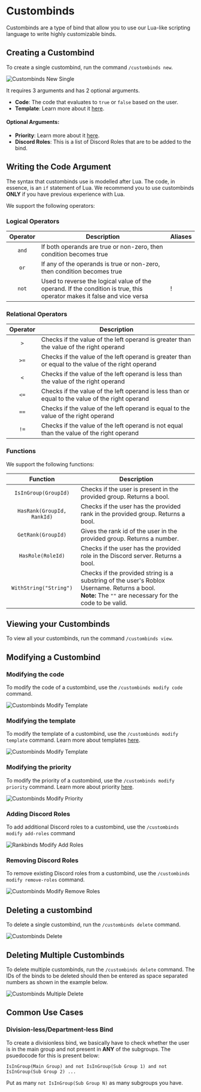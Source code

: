 
# Custombinds

Custombinds are a type of bind that allow you to use our Lua-like scripting language to write highly customizable binds.

## Creating a Custombind

To create a single custombind, run the command `/custombinds new`.

<div className="bg-gradient-to-r from-blue-400 to-pink-500 flex py-2 md:py-4 xl:py-8 px-1 md:px-4 xl:px-6 rounded-sm">
  <Image
    src={custombinds_new}
    alt="Custombinds New Single"
    className="rounded-md shadow-xl"
    placeholder="blur"
  />
</div>

It requires 3 arguments and has 2 optional arguments.

- **Code**: The code that evaluates to `true` or `false` based on the user.
- **Template**: Learn more about it [here](/docs/template).

#### Optional Arguments:

- **Priority**: Learn more about it [here](/docs/priority).
- **Discord Roles**: This is a list of Discord Roles that are to be added to the bind.

## Writing the Code Argument

The syntax that custombinds use is modelled after Lua. The code, in essence, is an `if` statement of Lua. We recommend you to
use custombinds **ONLY** if you have previous experience with Lua.

We support the following operators:

### Logical Operators

| Operator | Description                                                                                                             | Aliases |
| :------: | ----------------------------------------------------------------------------------------------------------------------- | ------- |
|  `and`   | If both operands are true or non-zero, then condition becomes true                                                      |         |
|   `or`   | If any of the operands is true or non-zero, then condition becomes true                                                 |         |
|  `not`   | Used to reverse the logical value of the operand. If the condition is true, this operator makes it false and vice versa | !       |

### Relational Operators

| Operator | Description                                                                                        |
| :------: | -------------------------------------------------------------------------------------------------- |
|   `>`    | Checks if the value of the left operand is greater than the value of the right operand             |
|   `>=`   | Checks if the value of the left operand is greater than or equal to the value of the right operand |
|   `<`    | Checks if the value of the left operand is less than the value of the right operand                |
|   `<=`   | Checks if the value of the left operand is less than or equal to the value of the right operand    |
|   `==`   | Checks if the value of the left operand is equal to the value of the right operand                 |
|   `!=`   | Checks if the value of the left operand is not equal than the value of the right operand           |

### Functions

We support the following functions:

|          Function          | Description                                                                                                                                                  |
| :------------------------: | ------------------------------------------------------------------------------------------------------------------------------------------------------------ |
|    `IsInGroup(GroupId)`    | Checks if the user is present in the provided group. Returns a bool.                                                                                         |
| `HasRank(GroupId, RankId)` | Checks if the user has the provided rank in the provided group. Returns a bool.                                                                              |
|     `GetRank(GroupId)`     | Gives the rank id of the user in the provided group. Returns a number.                                                                                       |
|     `HasRole(RoleId)`      | Checks if the user has the provided role in the Discord server. Returns a bool.                                                                              |
|   `WithString("String")`   | Checks if the provided string is a substring of the user's Roblox Username. Returns a bool. <br/> **Note:** The `""` are necessary for the code to be valid. |

## Viewing your Custombinds

To view all your custombinds, run the command `/custombinds view`.

## Modifying a Custombind

### Modifying the code

To modify the code of a custombind, use the `/custombinds modify code` command.

<div className="bg-gradient-to-r from-blue-400 to-pink-500 flex py-2 md:py-4 xl:py-8 px-1 md:px-4 xl:px-6 rounded-sm">
  <Image
    src={custombinds_modify_code}
    alt="Custombinds Modify Template"
    className="rounded-md shadow-xl"
    placeholder="blur"
  />
</div>

### Modifying the template

To modify the template of a custombind, use the `/custombinds modify template` command. Learn more about templates [here](/docs/template).

<div className="bg-gradient-to-r from-blue-400 to-pink-500 flex py-2 md:py-4 xl:py-8 px-1 md:px-4 xl:px-6 rounded-sm">
  <Image
    src={custombinds_modify_template}
    alt="Custombinds Modify Template"
    className="rounded-md shadow-xl"
    placeholder="blur"
  />
</div>

### Modifying the priority

To modify the priority of a custombind, use the `/custombinds modify priority` command. Learn more about priority [here](/docs/priority).

<div className="bg-gradient-to-r from-blue-400 to-pink-500 flex py-2 md:py-4 xl:py-8 px-1 md:px-4 xl:px-6 rounded-sm">
  <Image
    src={custombinds_modify_priority}
    alt="Custombinds Modify Priority"
    className="rounded-md shadow-xl"
    placeholder="blur"
  />
</div>

### Adding Discord Roles

To add additional Discord roles to a custombind, use the `/custombinds modify add-roles` command

<div className="bg-gradient-to-r from-blue-400 to-pink-500 flex py-2 md:py-4 xl:py-8 px-1 md:px-4 xl:px-6 rounded-sm">
  <Image
    src={custombinds_modify_add_roles}
    alt="Rankbinds Modify Add Roles"
    className="rounded-md shadow-xl"
    placeholder="blur"
  />
</div>

### Removing Discord Roles

To remove existing Discord roles from a custombind, use the `/custombinds modify remove-roles` command.

<div className="bg-gradient-to-r from-blue-400 to-pink-500 flex py-2 md:py-4 xl:py-8 px-1 md:px-4 xl:px-6 rounded-sm">
  <Image
    src={custombinds_modify_remove_roles}
    alt="Custombinds Modify Remove Roles"
    className="rounded-md shadow-xl"
    placeholder="blur"
  />
</div>

## Deleting a custombind

To delete a single custombind, run the `/custombinds delete` command.

<div className="bg-gradient-to-r from-blue-400 to-pink-500 flex py-2 md:py-4 xl:py-8 px-1 md:px-4 xl:px-6 rounded-sm">
  <Image
    src={custombinds_delete}
    alt="Custombinds Delete"
    className="rounded-md shadow-xl"
    placeholder="blur"
  />
</div>

## Deleting Multiple Custombinds

To delete multiple custombinds, run the `/custombinds delete` command. The IDs of the binds to be deleted should then be entered as space separated
numbers as shown in the example below.

<div className="bg-gradient-to-r from-blue-400 to-pink-500 flex py-2 md:py-4 xl:py-8 px-1 md:px-4 xl:px-6 rounded-sm">
  <Image
    src={custombinds_delete_multiple}
    alt="Custombinds Multiple Delete"
    className="rounded-md shadow-xl"
    placeholder="blur"
  />
</div>

## Common Use Cases

### Division-less/Department-less Bind

To create a divisionless bind, we basically have to check whether the user is in the main group and not present in **ANY**
of the subgroups. The psuedocode for this is present below:

`IsInGroup(Main Group) and not IsInGroup(Sub Group 1) and not IsInGroup(Sub Group 2) ...`

Put as many `not IsInGroup(Sub Group N)` as many subgroups you have.
